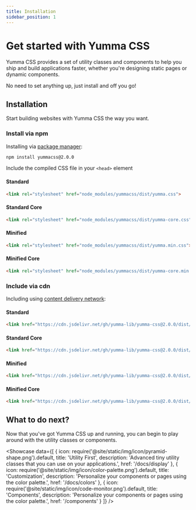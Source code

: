 ```yaml
---
title: Installation
sidebar_position: 1
---
```




# Get started with Yumma CSS

Yumma CSS provides a set of utility classes and components to help you ship and build applications faster, whether you're designing static pages or dynamic components.

No need to set anything up, just install and off you go!

## Installation

Start building websites with Yumma CSS the way you want.

### Install via npm

Installing via [package manager](https://www.npmjs.com/package/yummacss):

```bash
npm install yummacss@2.0.0
```

Include the compiled CSS file in your `<head>` element

#### Standard

```html
<link rel="stylesheet" href="node_modules/yummacss/dist/yumma.css">
```

#### Standard Core

```html
<link rel="stylesheet" href="node_modules/yummacss/dist/yumma-core.css">
```

#### Minified

```html
<link rel="stylesheet" href="node_modules/yummacss/dist/yumma.min.css">
```

#### Minified Core

```html
<link rel="stylesheet" href="node_modules/yummacss/dist/yumma-core.min.css">
```

### Include via cdn

Including using [content delivery network](https://www.jsdelivr.com/package/npm/yummacss):

#### Standard

```html
<link href="https://cdn.jsdelivr.net/gh/yumma-lib/yumma-css@2.0.0/dist/yumma.css" rel="stylesheet" crossorigin="anonymous">
```

#### Standard Core

```html
<link href="https://cdn.jsdelivr.net/gh/yumma-lib/yumma-css@2.0.0/dist/yumma-core.css" rel="stylesheet" crossorigin="anonymous">
```

#### Minified

```html
<link href="https://cdn.jsdelivr.net/gh/yumma-lib/yumma-css@2.0.0/dist/yumma.min.css" rel="stylesheet" crossorigin="anonymous">
```

#### Minified Core

```html
<link href="https://cdn.jsdelivr.net/gh/yumma-lib/yumma-css@2.0.0/dist/yumma-core.min.css" rel="stylesheet" crossorigin="anonymous">
```

## What to do next?

Now that you've got Yumma CSS up and running, you can begin to play around with the utility classes or components.

<Showcase
 data={[
    {
      icon: require('@site/static/img/icon/pyramid-shape.png').default,
      title: 'Utility First',
      description: 'Advanced tiny utility classes that you can use on your applications.',
      href: '/docs/display'
    },
    {
      icon: require('@site/static/img/icon/color-palette.png').default,
      title: 'Customization',
      description: 'Personalize your components or pages using the color palette.',
      href: '/docs/colors'
    },
    {
      icon: require('@site/static/img/icon/code-monitor.png').default,
      title: 'Components',
      description: 'Personalize your components or pages using the color palette.',
      href: '/components'
    }
 ]}
/>